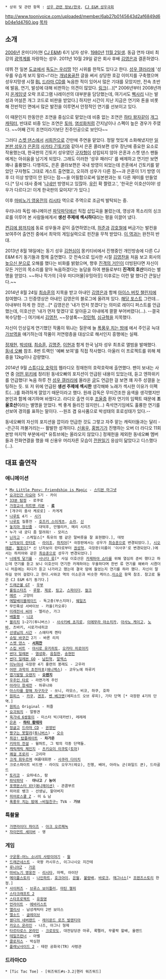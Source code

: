  * 상위 및 관련 항목 : [[성우 관련 정보/한국]], [[CJ E&M 성우극회]]

http://www.toonivoice.com/uploaded/member/6ab27b0145643d2af6849d6b04e1d4760.jpg
[[목차]]
== 소개 ==
[[2006년]] 온미디어(현 [[CJ E&M]]) 6기 남자 성우. [[1980년]] [[11월 2일]]생. 
동급 연차 대비 최강의 [[광역계]]를 자랑하는 성우. 
2011년 10월 29일 같은 회사 후배 [[김영은]]과 결혼하였다.

데뷔 전 일본 [[도쿄]]에서 [[독도는 우리땅]] 1인 시위를 한적도 있다고 한다. 
[[성우 갤러리]]에 '성우를 우습게 보지 말라~!'라는 [http://gall.dcinside.com/radio_actor/563 개념옹골찬] 글을 써서 상당한 호감 이미지를 구축했으며 성우지망생 시절 [[보이즈 러브|BL]] [[드라마 CD]]를 녹음한 적이 있어서 많은 기대를 모았지만, 전속 초반에 발음, 연기, 발성에 대해 비판하는 의견이 많았다. [http://gall.dcinside.com/list.php?id=radio_actor&no=24599&page=1&search_pos=-23669&k_type=0110&keyword=%EC%98%A8%EA%B2%8C%EC%9E%84%EB%84%B7&bbs= 링크](…)[* 2006년부터 2008년까지 [[온게임넷]] 오락 프로그램 나레이션의 대부분을 담당했는데, 여기서도 [[삑사리]] 나는 발성과 어설픈 개그 코드로 비판을 받았다.] 하지만 시간이 지난 지금은 연기와 톤을 비롯해 전반적인 면에서 많은 발전을 이루면서 안정적인 연기를 선보이고 있다.

이 때문인지 한동안은 조연을 중심으로 맡았는데 비중 없는 조연은 [[하타 왕자]]같이 [[개그 캐릭터]], 반대로 비중 있는 조연은 [[츠키요미 이쿠토|토마]], [[고엔지 슈야|염성화]]처럼 간지남이나 스펙이 높은 경우가 주였다. ~~어째 간지 조연이라기보단 진주인공으로 보인다~~

그러다 [[스켓 댄스]]에서 [[우스이 카즈요시|서희찬]]으로 간만에 주연을 맡았다. 정말 멋있게 소화해냈지만 [[스기타 토모카즈|일본판 성우]]가 [[은혼]]의 [[사카타 긴토키]]와 같아서 은혼 콜라보편 성우 장난에 중요한 요소로 작용했는데, 한국판의 긴토키 성우였던 [[구자형]]이 성립되지 않아 은혼과 스켓 댄스 팬들에게는 아쉬움을 남기게 되었다. 그래도 이러한 '성우 패러디' 를 배제하고 연기만 보면 꽤나 훌륭했다. 다행히도, 은혼 콜라보편은 국내 방영이 되었는데 은혼에서 긴토키를 맡았던 구자형도 그대로 게스트 출연했고, 오히려 성우가 다른 점~~과 은혼이 1기 방영 이후 더 이상 방영이 안 된다는 점~~을 어필함으로써 일본판과는 또 다른 재미를 만들었다.[* 당시 대사 중에 '[[스켓 댄스|니네]]만 방영되고 있잖아. [[은혼|우린]] 확 짤렸고.', '한국은 이호산이야! 성우가 다르다고! 이게 한국판의 묘미지!'가 있다.]

이후 [[마비노기 영웅전]]의 [[리시타]] 역으로 주역으로 조금씩 발탁되는 중.

우리나라 독립 애니메이션 [[파닥파닥]]에선 직접 삽입곡을 불렀는데, 영상과 목소리의 싱크로를 이루어 본 사람들에게서 '''생선 주제에 섹시하다'''라는 평을 이끌어 냈다.

[[켠김에 왕까지]]에 동료 성우들과 같이 출연하였는데, [[허준#s-3|허준]]과 [[강호철]]에 버금가는 발컨을 보여주어 출연진 중에서 최악의 게임실력으로 핀잔을 무척 받았다. [[우스이 카즈요시|이 역]]과는 완전히 반대.

2013년 8월 18일에는 동기 성우 [[김현심]]이 몽키티비에서 진행중인 개인방송에 다른 CJ E&M 6기 동기들과 함께 출연했다. 갓 전속으로 입사한 시절 [[김영찬]]을 처음 보고 회사의 [[높으신 분]]으로 오해를 했다는 비화를 밝혔으며, 향후 [[진격의 거인]]이 더빙된다면 자신이 모든 거인의 목소리를 맡아 녹음하겠다는 농담을 하여 팬들로부터 '''진격의 호산'''이라는 별명을 얻었다. ~~허나 작가의 [극우 미디어물|우밍아웃] 이후로는 이런 말 했다간 큰일난다.~~

2014년 8월 24일 [[최승훈]]의 지목을 받고 아내인 [[김영은]]과 함께 [[아이스 버킷 챌린지]]에 참여했다. 그 인증영상은 아내인 김영은의 블로그에 올려져 있다. [http://blog.naver.com/noumena/220102432014 해당 포스트] 그런데...아내부터 하게 한 것은...[* 김영은은 '내가 먼저 붓겠다'는 의미로 레이디 퍼스트를 언급했는데, 이호산은 '내가 먼저 맞겠다'로 알아듣고 아내에게 콸콸 부어버렸다(...). --결국 복수당함--] 여기에서 [[김영찬]], ~~장셜록~~[[장민혁]], [[심규혁]]을 지목했다.

자신이 인상깊게 연기했던 작품이 뭐냐는 질문에 늘 [[폭풍우 치는 밤에]] 에서 주인공 늑대 [[가브]]역을 얘기하는데 작품이 저연령층을 대상으로 해서인지 흥행에는 실패.

[[정재헌]], [[박성태]], [[최승훈]], [[김명준]], [[이현(성우)|이현]]과 함게 한국 남자 성우 최초로 앨범을 발매했다. [[동네 오빠]] 참조. 8번 트랙인 '예뻐 보여'를 직접 작사했다. 아울러 이 프로젝트를 위해 체중을 12kg이나 감량했다.

2014년 9월 [[스튜디오 호락]]의 웹라디오 정재헌의 호락호락에 출연했다. 팬이 보내는 사연 중 [[리그베다 위키|어떤 위키]]에 정리된 동네오빠의 포지션이 언급된 내용이 있었는데, 듣고 엔하위키를 언급했다! 녹음 하루 전 [[성우 갤러리]]에 올라온 [http://gall.dcinside.com/board/view/?id=radio_actor&no=190939&page=4&exception_mode=recommend 글]도 언급한 걸 보면 꽤 자주 성갤을 눈팅하는 듯. 또 저 위에 언급된 '''생선 주제에 섹시한''' 생각해봐 노래가 섹시한 이유가 이펙트(...)를 화려하게 깔았기 때문이라고 했다. 원래 감독은 무미건조한 음색을 생각했지만 본인과 함께 얘기하며 바꿨다고. 라디오 출연 이후 [[조울증]] 환자 연기의 임팩트 때문에 '''조울호산'''이라는 별명을 얻었다. 썩 좋게 들리진 않지만(...) 즉석연기임에도 훌륭한 연기를 선보여 경의를 표하는 말이다. --원조 겸 유사품으로 박성태의 호로성태가 있다.--

동네오빠의 자신의 포지션을 깝이라 언급한 것도 그렇고 자주 맡는 캐릭터들과는 달리 --은근히 까불거리는-- 활발한 성격이다. [[신용우]], [[홍범기]]가 진행하는 오버 더 라디오 11회 본방 마지막 부분에서[* 유튜브에는 올라오지 않았다.] 정재헌을 제외한 동네오빠 멤버들과 전화연결을 했을 때 신용우 머리자른 모습이 [[전원일기]] 응삼이 닮았다고 디스했다(...).
== 대표 출연작 ==
=== 애니메이션 ===
 * [[My Little Pony: Friendship is Magic]] - [[My Little Pony: Friendship is Magic/일회성 캐릭터/시즌 1|스티븐 마그넷]]
 * [[요괴인간 타요마]] 5기 - 카이
 * [[33분 탐정]] - 로쿠로
 * [[가정교사 히트맨 리본]] - '''[[사사가와 료헤이|료]]'''
 * [개구리 중사 케로로] - 카게게
 * [[나루토]] 4기 - [[사기]]
 * [[나루토]] 질풍전 - [[호즈키 스이게츠]], [[소라(나루토)|소라]], [[신#s-2.2|신]]
 * [[놓지마 정신줄]] - 대덕후, 안젤리카, 메리 시리즈
 * 누가 내 궁디 좀 말려줘! - 모리스
 * [[닌자고]] - 스케일스[* 특유의 뱀 같은 말버릇을 잘 표현했다.], 데럿
 * [[닌자보이 란타로]] - [[후와 라이조|라이조]], [[하치야 사부로|하치야]][* 극장판에서는 성우가 [[최승훈]]으로 변경되었다.], [[시오에 몬지로|시오에몬]], [[젠포우지 이사쿠|젤포이]][* 신 닌자보이 란타로부터 [[권성혁]], 극장판(이름이 '이사쿠'로 변경되었다.)에서는 하치야와 같은 [[최승훈]]으로 성우가 변경되었다.]
 * [[너에게 닿기를]] - [[사나다 류]][* 사실 이호산은 [[카제하야 쇼타]]를 위해 열심히 준비 했다고 하는데 연기를 듣고 보니 이호산이 연기한 카제하야는 우울하다며 한번 류 연기를 해봐라 시켰더니 처음에는 피디가 듣고 나가라고 했는데 결국 맘에 들었는지 연기를 하라 했다. 자신이 말하길 얻어 걸렀다.고 한다.사와코 역의 이소은과 비슷한 케이스.[[이소은]] 항목 참조. 참고로 둘은 CJ E&M 6기 동기다.]
 * [[드래곤볼 GT]] - [[우부]]
 * [[롤링스타즈]] - [[루팡]], [[제로(롤링스타즈)|제로]], [[링고(롤링스타즈)|링고]], [[스파이더(롤링스타즈)|스파이더]], [[컬크]]
 * [[메르]] - 고양이
 * [[메탈베이블레이드]] - 독고충(부스지마), [[웨일즈]]
 * 무인혹성 서바이브 - 카올(카오루)
 * [[씨어호|미래전사 씨어]] - 엘리슨, 가그
 * [[우에키의 법칙|배틀짱]] - [[니코]]
 * [[블리치#s-3|블리치]] 1~2기(투니버스) - [[사사키베 쵸지로]], [[이에무라 야소치카]], [[아사노 케이고]], [[노바(블리치)|노바]], 츠바키, 시로가네히코
 * [[선생님의 시간]] - 스에타케 켄타
 * [[슈팅 바쿠간]] 2기 - 바론 리치
 * [[스켓 댄스]] - '''[[우스이 카즈요시|서희찬]]'''
 * [[스킵 비트]] - [[야시로 유키히토]], [[오카타 히로아키]]
 * [[썬더 일레븐]] - [[고엔지 슈야|염성화]], [[카게노 진|음침한]], [[그란|송현민]]
 * [[썬더 일레븐 GO]] - [[미나미사와 아츠시|남진혁]], [[이시드 슈지|알렉스]]
 * [[이누야샤]] 극장판 4기 홍련의 봉래도 - 고우라
 * [[어떤 과학의 초전자포]]([[애니맥스]]) - 코우노에 하루키
 * [[어노잉 오렌지|엽기발랄 오렌지]] - '''[[어노잉 오렌지#s-4|오렌지]]'''
 * [[우주인 타로]] - 라면가게 주인
 * [[아라다 창세전]] - 하루나와
 * [[아스타를 향해 차구차구]] - 쏘니, 라모스, 비코, 하쿠, 호파
 * [[원피스(만화)|원피스]] - [[카쿠]], [[겐조]], [[벤 베크맨]](에피소드 오브 루피), 기타 단역 [* 극장판 4기의 단역.]
 * [[원피스]] Original - 퍼즐
 * [[요괴워치]] - 얼짱견
 * [[육가네 6쌍둥이]] - 미스터 빅(데카반), 레레레
 * [[은혼]] - '''[[하타 황태자]]'''
 * [[정글고]] [[드라마 CD]] - [[권영빈]]
 * [[짱구는 못말려]]([[투니버스]]) - [[욘로|오수]]
 * [[최강! 탑플레이트]] - '''차가온'''
 * [[키마의 전설]] - 윌허트, 그 밖의 각종 단역들.
 * [[캐릭캐릭 체인지]] - [[츠키요미 이쿠토]]([[토마]])
 * [[쾌걸 조로리]] - 고리마
 * [[크게 휘두르며]] 여름대회편 - [[사쿠라 다이치]]
 * 크로스파이트 비드맨 - 라이도 오우거(레오), 진행, 베어, 아라노 군(와일드 쿤), 드라골드
 * [[토리코]] - 요하네스, 람
 * [[파닥파닥#s-2|파닥파닥]] -  '''아나고 / 농어'''
 * [[포켓몬스터 XY(애니메이션)]] - 콘콤부르
 * 히어로 뱅크 - 선생님, 할아버지
 * [[히어로스쿨 Z]] - 미 & 남
 * [[폭풍우 치는 밤에#s-1.1|폭풍우 치는 밤에 ~비밀친구~]] TVA - '''가브'''
=== 특촬물 ===
 * [[가면라이더 파이즈]] - [[스즈키 테루오|아크 오르페녹]]
 * [[자이언트 세이버]] - 영
=== 게임 ===
 * [[구운몽-어느 소녀의 사랑이야기]] - [[월(구운몽-어느 소녀의 사랑이야기)|월]]
 * [[드래곤네스트]] - 국왕 카시우스, 이그나시오 지간테
 * [[루니아Z]] - [[가온]]
 * [[마비노기 영웅전]] - [[리시타]], 마렉, 아이단
 * [[메이플스토리]] - [[나인하트]], [[호크아이(메이플스토리)|호크아이]], [[은월]], [[프렌즈스토리#s-2.4|불량배]], [[바로크(메이플스토리)#s-2.7|바로크]], [[매그너스(메이플스토리)#s-6.4|매그너스]][* [[프렌즈스토리]] 한정.]
 * [[사이퍼즈]] - [[브루스 보이틀러]], [[마틴 챌피]]
 * [[스타크래프트 2]]
 * [[스타프로젝트]] - [[유원영]]
 * [[언라이트]] - [[에바리스트]]
 * [[앨리샤]] - 남성캐릭터 2번 보이스
 * [[엘소드]] - [[글레이브]]
 * [[웬디의 네버랜드]] - [[레이몬드 로즈 발렌티아]]
 * [[카오스 온라인]] - 나즈, 아그니 형제
 * [[타르타로스 온라인]] - [[크로모도]], 대전담당관 마루, 록펠러, 무릎팍 할배, 올랜드
 * [[테일즈런너]] - 아벨
 * [[클로저스]] - 박심현
 * [[플래닛사이드 2]] - 테란 공화국(TR) 사령관
=== 드라마CD ===
 * [Tic Tac Toe] - [워즈워드#s-3.2|헨리 워즈워드]
